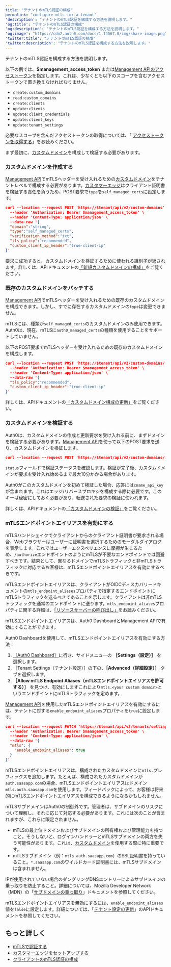 ```yaml
---
title: "テナントのmTLS認証の構成"
permalink: "configure-mtls-for-a-tenant"
'description': "テナントのmTLS認証を構成する方法を説明します。"
'og:title': "テナントのmTLS認証の構成"
'og:description': "テナントのmTLS認証を構成する方法を説明します。"
'og:image': "https://cdn2.auth0.com/docs/1.14567.0/img/share-image.png"
'twitter:title': "テナントのmTLS認証の構成"
'twitter:description': "テナントのmTLS認証を構成する方法を説明します。"
---
```


テナントのmTLS認証を構成する方法を説明します。

<Callout icon="file-lines" color="#0EA5E9" iconType="regular">

以下の例では、**$management_access_token** または[Management APIのアクセストークン](/ja-jp/secure/tokens/access-tokens/management-api-access-tokens)を指定します。これは、少なくとも以下のスコープを含むアクセストークンで置き換えなければなりません。

* `create:custom_domains`
* `read:custom_domains`
* `create:clients`
* `update:clients`
* `update:client_credentials`
* `update:client_keys`
* `update:tenant_settings`

必要なスコープを含んだアクセストークンの取得については、「 [アクセストークンを取得する](/ja-jp/secure/tokens/access-tokens/get-access-tokens)」をお読みください。

</Callout>

まず最初に、[カスタムドメイン](/ja-jp/customize/custom-domains)を構成して検証する必要があります。

### カスタムドメインを作成する

[Management API](https://auth0.com/docs/api/management/v2)でmTLSヘッダーを受け入れるための[カスタムドメイン](/ja-jp/customize/custom-domains)をテナントレベルで構成する必要があります。[カスタマーエッジ](/ja-jp/get-started/applications/configure-mtls/set-up-the-customer-edge)はクライアント証明書を検証する責任を負うため、POST要求で`type`を`self_managed_certs`に設定します。

```json lines
curl --location --request POST 'https://$tenant/api/v2/custom-domains' \
  --header 'Authorization: Bearer $management_access_token' \
  --header 'Content-Type: application/json' \
  --data-raw '{
  "domain":"string",
  "type":"self_managed_certs",
  "verification_method":"txt", 
  "tls_policy":"recommended",
  "custom_client_ip_header":"true-client-ip"
}'
```

要求に成功すると、カスタムドメインを検証するために使われる識別子が返されます。詳しくは、APIドキュメントの[「新規カスタムドメインの構成」](https://auth0.com/docs/api/management/v2/custom-domains/post-custom-domains)をご覧ください。

### 既存のカスタムドメインをパッチする

[Management API](https://auth0.com/docs/api/management/v2)でmTLSヘッダーを受け入れるための既存のカスタムドメインを構成できます。しかし、すでに存在するカスタムドメインの`type`は変更できません。

<Callout icon="file-lines" color="#0EA5E9" iconType="regular">

mTLSには、種類が`self_managed_certs`のカスタムドメインのみ使用できます。Auth0は、現在、mTLSに`auth0_managed_certs`の種類を使用することをサポートしていません。

</Callout>

以下のPOST要求でmTLSヘッダーを受け入れるための既存のカスタムドメインを構成します。

```json lines
curl --location --request POST 'https://$tenant/api/v2/custom-domains/:id' \
  --header 'Authorization: Bearer $management_access_token' \
  --header 'Content-Type: application/json' \
  --data-raw '{
  "tls_policy":"recommended",
  "custom_client_ip_header":"true-client-ip"
}'
```

詳しくは、APIドキュメントの[「カスタムドメイン構成の更新」](https://auth0.com/docs/api/management/v2/custom-domains/patch-custom-domains-by-id)をご覧ください。

### カスタムドメインを検証する

Auth0は、カスタムドメインの作成と更新要求を受け入れる前に、まずドメインを検証する必要があります。[Management API](https://auth0.com/docs/api/management/v2)を使って以下のPOST要求を送り、カスタムドメインを検証します。

```json lines
curl --location --request POST 'https://$tenant/api/v2/custom-domains/:id/verify'
```

`status`フィールドで検証ステータスを確認します。検証が完了後、カスタムドメインが要求を受け入れ始めるまで最大10分かかる場合があります。

Auth0がこのカスタムドメインを初めて検証した場合、応答には`cname_api_key`が含まれます。これはエッジ/リバースプロキシを構成する際に必要です。このキーは秘密にしておく必要があり、転送された要求の検証に使われます。

詳しくは、APIドキュメントの[「カスタムドメインの検証」](https://auth0.com/docs/api/management/v2/custom-domains/patch-custom-domains-by-id)をご覧ください。

### mTLSエンドポイントエイリアスを有効にする

mTLSハンドシェイクでクライアントからのクライアント証明書が要求される場合、Webブラウザーはユーザーに証明書を選択するためのモーダルダイアログを表示します。これではユーザーエクスペリエンスに摩擦が生じるため、`/authorize`エンドポイントのようにmTLSが不要なエンドポイントでは回避すべきです。結果として、異なるドメインでmTLSトラフィックと非mTLSトラフィックに対応するお客様は、mTLSエンドポイントエイリアスを有効にするべきです。

mTLSエンドポイントエイリアスは、クライアントがOIDCディスカバリードキュメントの`mtls_endpoint_aliases`プロパティで指定するエンドポイントにmTLSトラフィックを送るべきであることを示します。クライアントは非mTLSトラフィックを通常のエンドポイントに送ります。`mtls_endpoint_aliases`プロパティに関する詳細は、[「リソースサーバーの呼び出し」](/ja-jp/get-started/authentication-and-authorization-flow/authenticate-with-mtls#call-the-resource-server)をお読みください。

mTLSエンドポイントエイリアスは、<Tooltip data-tooltip-id="react-containers-DefinitionTooltip-0" href="/ja-jp/glossary?term=auth0-dashboard" tip="Auth0 Dashboard: サービスを構成するためのAuth0の主製品。" cta="用語集の表示">Auth0 Dashboard</Tooltip>と<Tooltip data-tooltip-id="react-containers-DefinitionTooltip-0" href="/ja-jp/glossary?term=management-api" tip="Management API: 顧客が管理タスクを実行できるようにするための製品。" cta="用語集の表示">Management API</Tooltip>で有効にすることができます。

<Tabs><Tab title="Auth0 Dashboard">

Auth0 Dashboardを使用して、mTLSエンドポイントエイリアスを有効にする方法：

1. [［Auth0 Dashboard］](/ja-jp/%24manage_url/#)に行き、サイドメニューの **［Settings（設定）］** を選択します。
2. ［Tenant Settings（テナント設定）］の下の、**［Advanced（詳細設定）］** タブを選択します。
3. **［Allow mTLS Endpoint Aliases（mTLSエンドポイントエイリアスを許可する）］** を見つけ、有効にしますこれにより`mtls.<your custom domain>`というエンドポイントにmTLSトラフィックを定めます。

</Tab><Tab title="Management API">

[Management API](https://auth0.com/docs/api/management/v2)を使用したmTLSエンドポイントエイリアスを有効にするには、テナントに対する`enable_endpoint_aliases`プロパティを`true`に設定します。

```json lines
curl --location --request PATCH 'https://$tenant/api/v2/tenants/settings' \
  --header 'Authorization: Bearer $management_access_token' \
  --header 'Content-Type: application/json' \
  --data-raw '{
  "mtls": {
    "enable_endpoint_aliases": true
  }
}'
```

mTLSエンドポイントエイリアスは、構成されたカスタムドメインに`mtls.`プレフィックスを追加します。たとえば、構成されたカスタムドメインが`auth.saasapp.com`の場合、mTLSエンドポイントエイリアスはドメイン `mtls.auth.saasapp.com`を使用します。フィードバックによって、お客様は将来的にmTLSエンドポイントエイリアスを構成できるようになるかもしれません。

<Warning>

mTLSサブドメインはAuth0の制御外です。管理者は、サブドメインのリスクについて理解し、それに応じて対応する必要があります。これには次のことが含まれますが、これらに限定されません。

* mTLSの最上位ドメインおよびサブドメインの所有権および管理能力を持つこと。そうしないと、ログインハンドラーとmTLSサブドメインの両方を失う可能性があります。これは、[カスタムドメイン](/ja-jp/customize/custom-domains)を使用する際に特に重要です。
* mTLSサブドメイン（例：`mtls.auth.saasapp.com`）のSSL証明書を持っていること。`*.saasapp.com`のワイルドカード証明書には、mTLSサブドメインは含まれません。

IPが使用されていない場合のダングリングDNSエントリーによるサブドメインの乗っ取りを防止​すること。詳細については、Mozilla Developer Network（MDN）の「[サブドメインの乗っ取り](https://developer.mozilla.org/en-US/docs/Web/Security/Subdomain_takeovers)」ドキュメントを参照してください。

</Warning>

mTLSエンドポイントエイリアスを無効にするには、`enable_endpoint_aliases`値を`false`に設定します。詳細については、「[テナント設定の更新](https://auth0.com/docs/api/management/v2/tenants/patch-settings)」のAPIドキュメントを参照してください。

</Tab></Tabs>

## もっと詳しく

* [mTLSで認証する](/ja-jp/get-started/authentication-and-authorization-flow/authenticate-with-mtls)
* [カスタマーエッジをセットアップする](/ja-jp/get-started/applications/configure-mtls/set-up-the-customer-edge)
* [クライアントのmTLS認証の構成](/ja-jp/get-started/applications/configure-mtls/configure-mtls-for-a-client)